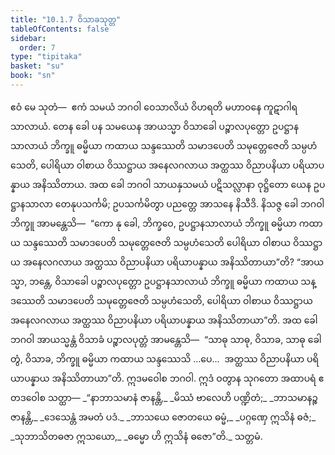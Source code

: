 ```yaml
---
title: "10.1.7 ဝိသာခသုတ္တ"
tableOfContents: false
sidebar:
  order: 7
type: "tipitaka"
basket: "su"
book: "sn"
---
```



<DynamicBreadcrumb />

<Division number="241" book="sn" e="ch" v="18" p="315">

<Paragraph number="1281" book="sn">
ဧဝံ မေ သုတံ—  ဧကံ သမယံ ဘဂဝါ ဝေသာလိယံ ဝိဟရတိ မဟာဝနေ ကူဋာဂါရသာလာယံ. တေန ခေါ ပန သမယေန အာယသ္မာ ဝိသာခေါ ပဉ္စာလပုတ္တော ဥပဋ္ဌာနသာလာယံ ဘိက္ခူ ဓမ္မိယာ ကထာယ သန္ဒဿေတိ သမာဒပေတိ သမုတ္တေဇေတိ သမ္ပဟံသေတိ, ပေါရိယာ ဝါစာယ ဝိဿဋ္ဌာယ အနေလဂလာယ အတ္ထဿ ဝိညာပနိယာ ပရိယာပန္နာယ အနိဿိတာယ.
</Paragraph>

<Paragraph number="1282" book="sn">
အထ ခေါ ဘဂဝါ သာယနှသမယံ ပဋိသလ္လာနာ ဝုဋ္ဌိတော ယေန ဥပဋ္ဌာနသာလာ တေနုပသင်္ကမိ; ဥပသင်္ကမိတွာ ပညတ္တေ အာသနေ နိသီဒိ. နိသဇ္ဇ ခေါ ဘဂဝါ ဘိက္ခူ အာမန္တေသိ—  “ကော နု ခေါ, ဘိက္ခဝေ, ဥပဋ္ဌာနသာလာယံ ဘိက္ခူ ဓမ္မိယာ ကထာယ သန္ဒဿေတိ သမာဒပေတိ သမုတ္တေဇေတိ သမ္ပဟံသေတိ ပေါရိယာ ဝါစာယ ဝိဿဋ္ဌာယ အနေလဂလာယ အတ္ထဿ ဝိညာပနိယာ ပရိယာပန္နာယ အနိဿိတာယာ”တိ? “အာယသ္မာ, ဘန္တေ, ဝိသာခေါ ပဉ္စာလပုတ္တော ဥပဋ္ဌာနသာလာယံ ဘိက္ခူ ဓမ္မိယာ ကထာယ သန္ဒဿေတိ သမာဒပေတိ သမုတ္တေဇေတိ သမ္ပဟံသေတိ, ပေါရိယာ ဝါစာယ ဝိဿဋ္ဌာယ အနေလဂလာယ အတ္ထဿ ဝိညာပနိယာ ပရိယာပန္နာယ အနိဿိတာယာ”တိ.
</Paragraph>

<Paragraph number="1283" book="sn">
အထ ခေါ ဘဂဝါ အာယသ္မန္တံ ဝိသာခံ ပဉ္စာလပုတ္တံ အာမန္တေသိ—  “သာဓု သာဓု, ဝိသာခ, သာဓု ခေါ တွံ, ဝိသာခ, ဘိက္ခူ ဓမ္မိယာ ကထာယ သန္ဒဿေသိ …ပေ…  အတ္ထဿ ဝိညာပနိယာ ပရိယာပန္နာယ အနိဿိတာယာ”တိ.
</Paragraph>

<Paragraph number="1284" book="sn">
ဣဒမဝေါစ ဘဂဝါ. ဣဒံ ဝတွာန သုဂတော အထာပရံ ဧတဒဝေါစ သတ္ထာ—
</Paragraph>

<Paragraph number="1285" type="verses" book="sn">
_“နာဘာသမာနံ ဇာနန္တိ,_  
_မိဿံ ဗာလေဟိ ပဏ္ဍိတံ;_  
_ဘာသမာနဉ္စ ဇာနန္တိ,_  
_ဒေသေန္တံ အမတံ ပဒံ._  

</Paragraph>

<Paragraph number="1286" type="verses" book="sn">
_ဘာသယေ ဇောတယေ ဓမ္မံ,_  
_ပဂ္ဂဏှေ ဣသိနံ ဓဇံ;_  
_သုဘာသိတဓဇာ ဣသယော,_  
_ဓမ္မော ဟိ ဣသိနံ ဓဇော”တိ._  


</Paragraph>
</Division>

<Paragraph number="1287" type="center" book="sn">
သတ္တမံ.
</Paragraph>